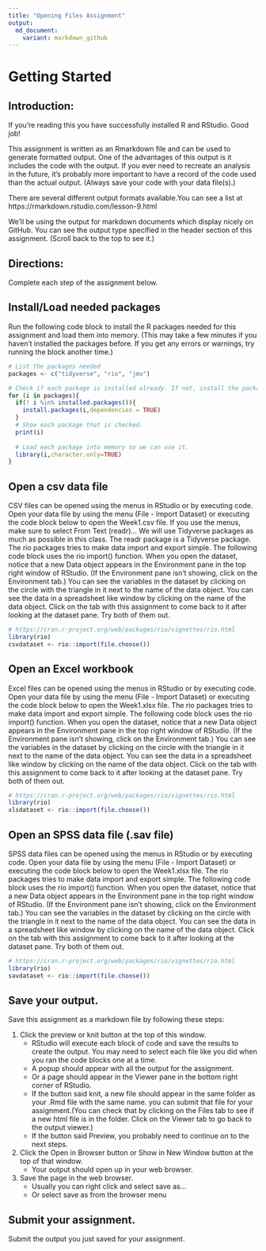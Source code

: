---
title: "Opening Files Assignment"
output:
  md_document:
    variant: markdown_github
---

#  Getting Started

## Introduction:
If you're reading this you have successfully installed R and RStudio. Good job!

This assignment is written as an Rmarkdown file and can be used to generate formatted output. One of the advantages of this output is it includes the code with the output. If you ever need to recreate an analysis in the future, it's probably more important to have a record of the code used than the actual output. (Always save your code with your data file(s).)

There are several different output formats available.You can see a list at https://rmarkdown.rstudio.com/lesson-9.html

We'll be using the output for markdown documents which display nicely on GitHub. You can see the output type specified in the header section of this assignment. (Scroll back to the top to see it.)

## Directions:
Complete each step of the assignment below.

## Install/Load needed packages
Run the following code block to install the R packages needed for this assignment and load them into memory. (This may take a few minutes if you haven't installed the packages before. If you get any errors or warnings, try running the block another time.)
```{r}
# List the packages needed
packages <- c("tidyverse", "rio", "jmv")

# Check if each package is installed already. If not, install the package.
for (i in packages){
  if(! i %in% installed.packages()){
    install.packages(i,dependencies = TRUE)
  }
  # Show each package that is checked.
  print(i)
  
  # Load each package into memory so we can use it.
  library(i,character.only=TRUE)
}
```

## Open a csv data file
CSV files can be opened using the menus in RStudio or by executing code. Open your data file by using the menu (File - Import Dataset) or executing the code block below to open the Week1.csv file. If you use the menus, make sure to select From Text (readr)... We will use Tidyverse packages as much as possible in this class. The readr package is a Tidyverse package. The rio packages tries to make data import and export simple. The following code block uses the rio import() function. When you open the dataset, notice that a new Data object appears in the Environment pane in the top right window of RStudio. (If the Environment pane isn't showing, click on the Environment tab.) You can see the variables in the dataset by clicking on the circle with the triangle in it next to the name of the data object. You can see the data in a spreadsheet like window by clicking on the name of the data object. Click on the tab with this assignment to come back to it after looking at the dataset pane. Try both of them out. 

```{r, eval=FALSE}
# https://cran.r-project.org/web/packages/rio/vignettes/rio.html
library(rio)
csvdataset <- rio::import(file.choose())
```

## Open an Excel workbook
Excel files can be opened using the menus in RStudio or by executing code. Open your data file by using the menu (File - Import Dataset) or executing the code block below to open the Week1.xlsx file. The rio packages tries to make data import and export simple. The following code block uses the rio import() function. When you open the dataset, notice that a new Data object appears in the Environment pane in the top right window of RStudio. (If the Environment pane isn't showing, click on the Environment tab.) You can see the variables in the dataset by clicking on the circle with the triangle in it next to the name of the data object. You can see the data in a spreadsheet like window by clicking on the name of the data object. Click on the tab with this assignment to come back to it after looking at the dataset pane. Try both of them out. 

```{r, eval=FALSE}
# https://cran.r-project.org/web/packages/rio/vignettes/rio.html
library(rio)
xlsdataset <- rio::import(file.choose())
```

## Open an SPSS data file (.sav file)
SPSS data files can be opened using the menus in RStudio or by executing code. Open your data file by using the menu (File - Import Dataset) or executing the code block below to open the Week1.xlsx file. The rio packages tries to make data import and export simple. The following code block uses the rio import() function. When you open the dataset, notice that a new Data object appears in the Environment pane in the top right window of RStudio. (If the Environment pane isn't showing, click on the Environment tab.) You can see the variables in the dataset by clicking on the circle with the triangle in it next to the name of the data object. You can see the data in a spreadsheet like window by clicking on the name of the data object. Click on the tab with this assignment to come back to it after looking at the dataset pane. Try both of them out. 

```{r, eval=FALSE}
# https://cran.r-project.org/web/packages/rio/vignettes/rio.html
library(rio)
savdataset <- rio::import(file.choose())
```

## Save your output.
Save this assignment as a markdown file by following these steps:

1. Click the preview or knit button at the top of this window.
    + RStudio will execute each block of code and save the results to create the output. You may need to select each file like you did when you ran the code blocks one at a time.
    + A popup should appear with all the output for the assignment.
    + Or a page should appear in the Viewer pane in the bottom right corner of RStudio.
    + If the button said knit, a new file should appear in the same folder as your .Rmd file with the same name. you can submit that file for your assignment.(You can check that by clicking on the Files tab to see if a new html file is in the folder. Click on the Viewer tab to go back to the output viewer.)
    + If the button said Preview, you probably need to continue on to the next steps.
2. Click the Open in Browser button or Show in New Window button at the top of that window.
    + Your output should open up in your web browser.
3. Save the page in the web browser.
    + Usually you can right click and select save as...
    + Or select save as from the browser menu
    
## Submit your assignment.
Submit the output you just saved for your assignment.

